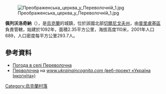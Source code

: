[[Image:Преображенська_церква_у_Переволочній_1.jpg|right]]

{{coord|50|38|12|N|32|39|43|E|scale:100000|display=title}}

'''佩列沃洛奇納'''（{{lang-uk|Переволочна}}），是[[烏克蘭|烏克蘭]]的城鎮，位於該國北部[[切爾尼戈夫州|切爾尼戈夫州]]，由[[普里盧基區|普里盧基區]]負責管轄，始建於1092年，面積2.35平方公里，海拔高度110米，2001年人口689，人口密度每平方公里293.7人。

==參考資料==
* [http://weather.in.ua/ua/chernigovskaja/19820 Погода в селі Переволочна] {{Wayback|url=http://weather.in.ua/ua/chernigovskaja/19820 |date=20111220140809 }}
* [http://ukrainaincognita.com/khramy/perevolochna Перволочна] {{Wayback|url=http://ukrainaincognita.com/khramy/perevolochna |date=20200222120000 }} на [http://ukrainaincognita.com/ ''www.ukrainaincognita.com'' (веб-проект «Україна Інкогніта»)] {{Wayback|url=http://ukrainaincognita.com/ |date=20150822235930 }}

{{Ukraine-geo-stub}}
[[Category:烏克蘭村落|Category:烏克蘭村落]]